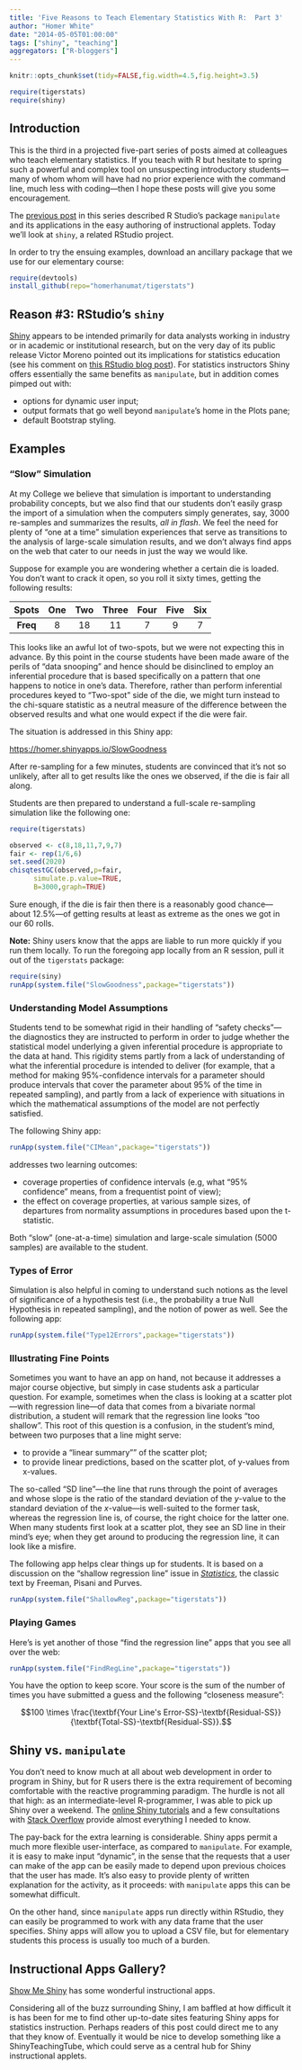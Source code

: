 ```yaml
---
title: 'Five Reasons to Teach Elementary Statistics With R:  Part 3'
author: "Homer White"
date: "2014-05-05T01:00:00"
tags: ["shiny", "teaching"]
aggregators: ["R-bloggers"]
---
```


```r
knitr::opts_chunk$set(tidy=FALSE,fig.width=4.5,fig.height=3.5)
```


```r
require(tigerstats)
require(shiny)
```

## Introduction

This is the third in a projected five-part series of posts aimed at colleagues who teach elementary statistics.  If you teach with R but hesitate to spring such a powerful and complex tool on unsuspecting introductory students---many of whom whom will have had no prior experience with the command line, much less with coding---then I hope these posts will give you some encouragement.

The [previous post](http://statistics.rainandrhino.org/blog/2014/04/08/reasons-to-teach-with-R-2/) in this series described R Studio's package `manipulate` and its applications in the easy authoring of instructional applets.  Today we'll look at `shiny`, a related RStudio project.

In order to try the ensuing examples, download an ancillary package that we use for our elementary course:

```r
require(devtools)
install_github(repo="homerhanumat/tigerstats")
```


## Reason #3:  RStudio's `shiny`

[Shiny](https://www.rstudio.com/shiny/) appears to be intended primarily for data analysts working in industry or in academic or institutional research, but on the very day of its public release Victor Moreno pointed out its implications for statistics education (see his comment on [this RStudio blog post](http://blog.rstudio.org/2012/11/08/introducing-shiny/)).  For statistics instructors Shiny offers essentially the same benefits as `manipulate`, but in addition comes pimped out with:

* options for dynamic user input;
* output formats that go well beyond `manipulate`'s home in the Plots pane;
* default Bootstrap styling.

## Examples

### "Slow" Simulation

At my College we believe that simulation is important to understanding probability concepts, but we also find that our students don't easily grasp the import of a simulation when the computers simply generates, say, 3000 re-samples and summarizes the results, *all in flash*.  We feel the need for plenty of "one at a time" simulation experiences that serve as transitions to the analysis of large-scale simulation results, and we don't always find apps on the web that cater to our needs in just the way we would like.

Suppose for example you are wondering whether a certain die is loaded.  You don't want to crack it open, so you roll it sixty times, getting the following results:

|**Spots**|One|Two|Three|Four|Five|Six|
|:----:|:----:|:----:|:-----:|:----:|:-----:|:----:|
|**Freq**|8|18|11|7|9|7|    

This looks like an awful lot of two-spots, but we were not expecting this in advance.  By this point in the course students have been made aware of the perils of "data snooping" and hence should be disinclined to employ an inferential procedure that is based specifically on a pattern that one happens to notice in one's data.  Therefore, rather than perform inferential procedures keyed to "Two-spot" side of the die, we might turn instead to the chi-square statistic as a neutral measure of the difference between the observed results and what one would expect if the die were fair.

The situation is addressed in this Shiny app:

[https://homer.shinyapps.io/SlowGoodness](https://homer.shinyapps.io/SlowGoodness)

After re-sampling for a few minutes, students are convinced that it's not so unlikely, after all to get results like the ones we observed, if the die is fair all along.

Students are then prepared to understand a full-scale re-sampling simulation like the following one:

```r
require(tigerstats)
```


```r
observed <- c(8,18,11,7,9,7)
fair <- rep(1/6,6)
set.seed(2020)
chisqtestGC(observed,p=fair,
      simulate.p.value=TRUE,
      B=3000,graph=TRUE)
```

Sure enough, if the die is fair then there is a reasonably good chance---about 12.5%---of getting results at least as extreme as the ones we got in our 60 rolls.

**Note:**  Shiny users know that the apps are liable to run more quickly if you run them locally.  To run the foregoing app locally from an R session, pull it out of the `tigerstats` package:

```r
require(siny)
runApp(system.file("SlowGoodness",package="tigerstats"))
```




### Understanding Model Assumptions

Students tend to be somewhat rigid in their handling of "safety checks"---the diagnostics they are instructed to perform in order to judge whether the statistical model underlying a given inferential procedure is appropriate to the data at hand.  This rigidity stems partly from a lack of understanding of what the inferential procedure is intended to deliver (for example, that a method for making 95%-confidence intervals for a parameter should produce intervals that cover the parameter about 95% of the time in repeated sampling), and partly from a lack of experience with situations in which the mathematical assumptions of the model are not perfectly satisfied.

The following Shiny app:

```r
runApp(system.file("CIMean",package="tigerstats"))
```

addresses two learning outcomes:

* coverage properties of confidence intervals (e.g, what "95% confidence" means, from a frequentist point of view);
* the effect on coverage properties, at various sample sizes, of departures from normality assumptions in procedures based upon the t-statistic.


Both "slow" (one-at-a-time) simulation and large-scale simulation (5000 samples) are available to the student.

### Types of Error

Simulation is also helpful in coming to understand such notions as the level of significance of a hypothesis test (i.e., the probability a true Null Hypothesis in repeated sampling), and the notion of power as well.  See the following app:

```r
runApp(system.file("Type12Errors",package="tigerstats"))
```

### Illustrating Fine Points

Sometimes you want to have an app on hand, not because it addresses a major course objective, but simply in case students ask a particular question.  For example, sometimes when the class is looking at a scatter plot---with regression line---of data that comes from a bivariate normal distribution, a student will remark that the regression line looks "too shallow".  This root of this question is a confusion, in the student's mind, between two purposes that a line might serve:

* to provide a "linear summary"" of the scatter plot;
* to provide linear predictions, based on the scatter plot, of y-values from x-values.

The so-called "SD line"---the line that runs through the point of averages and whose slope is the ratio of the standard deviation of the $y$-value to the standard deviation of the $x$-value---is well-suited to the former task, whereas the regression line is, of course, the right choice for the latter one.  When many students first look at a scatter plot, they see an SD line in their mind's eye; when they get around to producing the regression line, it can look like a misfire.

The following app helps clear things up for students.  It is based on a discussion on the "shallow regression line" issue in [*Statistics*](http://books.wwnorton.com/books/Statistics/), the classic text by Freeman, Pisani and Purves.

```r
runApp(system.file("ShallowReg",package="tigerstats"))
```

### Playing Games

Here's is yet another of those "find the regression line" apps that you see all over the web:

```r
runApp(system.file("FindRegLine",package="tigerstats"))
```

You have the option to keep score.  Your score is the sum of the number of times you have submitted a guess and the following "closeness measure":

$$100 \times \frac{\textbf{Your Line's Error-SS}-\textbf{Residual-SS}}{\textbf{Total-SS}-\textbf{Residual-SS}}.$$


## Shiny vs. `manipulate`

You don't need to know much at all about web development in order to program in Shiny, but for R users there is the extra requirement of becoming comfortable with the reactive programming paradigm.  The hurdle is not all that high:  as an intermediate-level R-programmer, I was able to pick up Shiny over a weekend.  The [online Shiny tutorials](http://shiny.rstudio.com/tutorial/) and a few consultations with [Stack Overflow](http://stackoverflow.com/) provide almost everything I needed to know.

The pay-back for the extra learning is considerable.  Shiny apps permit a much more flexible user-interface, as compared to `manipulate`.  For example, it is easy to make input "dynamic", in the sense that the requests that a user can make of the app can be easily made to depend upon previous choices that the user has made.  It's also easy to provide plenty of written explanation for the activity, as it proceeds:  with `manipulate` apps this can be somewhat difficult.

On the other hand, since `manipulate` apps run directly within RStudio, they can easily be programmed to work with any data frame that the user specifies.  Shiny apps will allow you to upload a CSV file, but for elementary students this process is usually too much of a burden.

## Instructional Apps Gallery?

[Show Me Shiny](http://www.showmeshiny.com/) has some wonderful instructional apps.

Considering all of the buzz surrounding Shiny, I am baffled at how difficult it is has been for me to find other up-to-date sites featuring Shiny apps for statistics instruction.  Perhaps readers of this post could direct me to any that they know of.  Eventually it would be nice to develop something like a ShinyTeachingTube, which could serve as a central hub for Shiny instructional applets.
